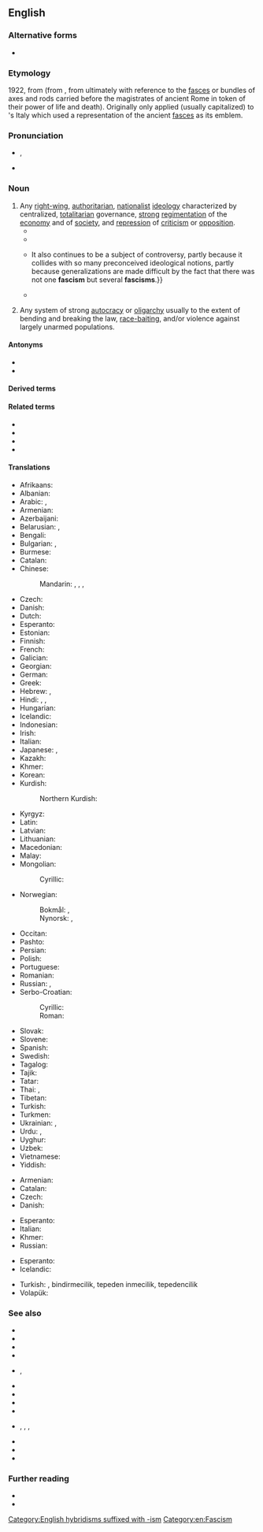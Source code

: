 {{also|Fascism}}
==English==

===Alternative forms===
* {{l|en|Fascism}}

===Etymology===
1922, from {{der|en|it|fascismo}} (from {{m|it|fascio||bundle, [[fasces]]}}, from {{der|en|la|fasces}} ultimately with reference to the [[fasces]] or bundles of axes and rods carried before the magistrates of ancient Rome in token of their power of life and death). Originally only applied (usually capitalized) to {{w|Benito Mussolini}}'s Italy which used a representation of the ancient [[fasces]] as its emblem.

===Pronunciation===
* {{enPR|făsh'ĭz(ə)m}}, {{IPA|en|/ˈfæʃɪz(ə)m/}}
* {{audio|en|fascism US.ogg|Audio (US)}}

===Noun===
{{en-noun|-|s}}

# Any [[right-wing]], [[authoritarian]], [[nationalist]] [[ideology]] characterized by centralized, [[totalitarian]] governance, [[strong]] [[regimentation]] of the [[economy]] and of [[society]], and [[repression]] of [[criticism]] or [[opposition]].
#* {{quote-journal|en|magazine=The American Photo-engraver|volume=15|page=324|date=December 1922|passage=Today "'''Fascism'''" like Russian "Bolshevism" does not know what freedom means and cares less about the principles of liberty and the rights of man. It knows only one law and that is the will of Mussolini and his band of "Black Shirts."}}
#* {{quote-book|en|title=The Collected Essays, Journalism and Letters of George Orwell Volume 2: My Country Right or Left (1940-1943)|chapter=Shopkeepers At War|author=George Orwell|year=1941|editor=Orwell, Sonia and Angus, Ian|passage='''Fascism''', at any rate the German version, is a form of capitalism that borrows from Socialism just such features as will make it efficient for war purposes.}}
#* {{quote-book|en|title=Fascism: A Reader's Guide : Analyses, Interpretations, Bibliography|author=Walter Laqueur|year=1978|passage=Despite the three decades that have passed since the end of the second world war, '''fascism''' remains a subject of much heated argument. {{...}} It also continues to be a subject of controversy, partly because it collides with so many preconceived ideological notions, partly because generalizations are made difficult by the fact that there was not one '''fascism''' but several '''fascisms'''.}}
#* {{quote-book|en|title=Transatlantic Fascism: Ideology, Violence, and the Sacred in Argentina and Italy, 1919-1945|author=Federico Finchelstein|year=2009|passage=For Argentine fascists and nacionalistas, '''fascism''' was not a theory but a mold for Catholic thinking. For instance, one of the most significant nacionalista intellectuals, César Pico, argued that '''fascism''' was a "reaction against the calamities ascribed to liberal democracy, socialism, and capitalism. It's a reaction that, although instinctive in its origins, is searching for a doctrine that could justify it."}}
# {{lb|en|by extension}} Any system of strong [[autocracy]] or [[oligarchy]] usually to the extent of bending and breaking the law, [[race-baiting]], and/or violence against largely unarmed populations.
#:{{hypo|en|alt-right|Falangism|Kahanism|Nazism}}

====Antonyms====
* {{l|en|antifascism}}
* {{l|en|anti-fascism}}

====Derived terms====
{{der4|en
|antifascism
|anti-fascism
|Austrofascism
|Austro-fascism
|body fascism
|cryptofascism
|crypto-fascism
|ecofascism
|eco-fascism
|Eurofascism
|Euro-fascism
|fascism lite
|femifascism
|femi-fascism
|heterofascism
|hetero-fascism
|homofascism
|homo-fascism
|Islamic fascism
|Islamofascism
|Islamo-fascism
|Judeofascism
|Judeo-fascism
|monarchofascism
|monarcho-fascism
|neofascism
|neo-fascism
|palaeofascism
|palaeo-fascism
|paleofascism
|paleo-fascism
|postfascism
|post-fascism
|prefascism
|profascism
|pro-fascism
|protofascism
|proto-fascism
|pseudofascism
|pseudo-fascism
|technofascism
|techno-fascism
}}

====Related terms====
* {{l|en|fascist}}
* {{l|en|fascistic}}
* {{l|en|fascistical}}
* {{l|en|fascistically}}

====Translations====
{{trans-top|extreme totalitarian political regime}}
* Afrikaans: {{t|af|fascisme}}
* Albanian: {{t+|sq|fashizëm|m}}
* Arabic: {{t|ar|فَاشِيَّة|f}}, {{t|ar|نَازِيَّة|f}}
* Armenian: {{t+|hy|ֆաշիզմ}}
* Azerbaijani: {{t|az|faşizm}}
* Belarusian: {{t|be|фашы́зм|m}}, {{t|be|нацы́зм|m}}
* Bengali: {{t|bn|ফ্যাসিবাদ}}
* Bulgarian: {{t|bg|фаши́зъм|m}}, {{t|bg|наци́зъм|m}}
* Burmese: {{t+|my|ဖက်ဆစ်ဝါဒ}}
* Catalan: {{t|ca|feixisme|m}}
* Chinese:
*: Mandarin: {{t+|cmn|法西斯主義}}, {{t+|cmn|法西斯主义|tr=fǎxīsīzhǔyì}}, {{t+|cmn|納粹主義}}, {{t+|cmn|纳粹主义|tr=nàcuìzhǔyì}}
* Czech: {{t+|cs|fašismus|m}}
* Danish: {{t+|da|fascisme|c}}
* Dutch: {{t+|nl|fascisme|n}}
* Esperanto: {{t|eo|faŝismo}}
* Estonian: {{t+|et|fašism}}
* Finnish: {{t+|fi|fasismi}}
* French: {{t+|fr|fascisme|m}}
* Galician: {{t+|gl|fascismo|m}}
* Georgian: {{t|ka|ფაშიზმი}}
* German: {{t+|de|Faschismus|m}}
* Greek: {{t+|el|φασισμός|m}}
* Hebrew: {{t+|he|פַשִׁיזְם|m|tr=fashizm}}, {{t|he|נָאצִיזְם|m|tr=natsizm}}
* Hindi: {{t|hi|फ़ासीवाद|m}}, {{t|hi|फ़ैसिज़्म|m|tr=faisizm}}, {{t|hi|फ़ासिज़्म|m|tr=fāsizm}}
* Hungarian: {{t+|hu|fasizmus}}
* Icelandic: {{t|is|fasismi|m}}
* Indonesian: {{t+|id|fasisme}}
* Irish: {{t|ga|faisisteachas}}
* Italian: {{t+|it|fascismo|m}}
* Japanese: {{t+|ja|ファシズム|tr=fashizumu}}, {{t|ja|ナチズム|tr=nachizumu}}
* Kazakh: {{t+|kk|фашизм}}
* Khmer: {{t|km|កលាបនិយម}}
* Korean: {{t+|ko|파시즘}}
* Kurdish:
*: Northern Kurdish: {{t+|kmr|faşizm}}
{{trans-mid}}
* Kyrgyz: {{t+|ky|фашизм}}
* Latin: {{t|la|fascismus}}
* Latvian: {{t|lv|fašisms|m}}
* Lithuanian: {{t+|lt|fašizmas|m}}
* Macedonian: {{t|mk|фаши́зам|m}}
* Malay: {{t|ms|fasisme}}
* Mongolian:
*: Cyrillic: {{t+|mn|фашизм}}
* Norwegian:
*: Bokmål: {{t|nb|fascisme|m}}, {{t|nb|fasisme|m}}
*: Nynorsk: {{t|nn|fascisme|m}}, {{t|nn|fasisme|m}}
* Occitan: {{t|oc|fascisme|m}}
* Pashto: {{t+|ps|فاشيزم|m|tr=fāšízәm}}
* Persian: {{t+|fa|فاشیسم|tr=fâšism}}
* Polish: {{t+|pl|faszyzm|m-in}}
* Portuguese: {{t+|pt|fascismo|m}}
* Romanian: {{t+|ro|fascism|m}}
* Russian: {{t+|ru|фаши́зм|f}}, {{t+|ru|наци́зм|m}}
* Serbo-Croatian:
*: Cyrillic: {{t|sh|фашѝзам|m}}
*: Roman: {{t+|sh|fašìzam|m}}
* Slovak: {{t+|sk|fašizmus|m}}
* Slovene: {{t+|sl|fašizem|m}}
* Spanish: {{t+|es|fascismo|m}}
* Swedish: {{t+|sv|fascism|c}}
* Tagalog: {{t|tl|pasismo}}
* Tajik: {{t|tg|фашизм}}
* Tatar: {{t|tt|фашизм}}
* Thai: {{t|th|ฟาสซิสต์}}, {{t|th|[[ลัทธิ]][[ฟาสซิสต์]]|tr=lát-tí fáat-sít}}
* Tibetan: {{t|bo|ཧྥ་ཤི་སིའི་རིང་ལུགས}}
* Turkish: {{t+|tr|faşizm}}
* Turkmen: {{t|tk|faşizm}}
* Ukrainian: {{t+|uk|фаши́зм|m}}, {{t+|uk|наци́зм|m}}
* Urdu: {{t|ur|فاشیت|m|tr=fašiyat}}, {{t|ur|فاشزم|m|tr=fāśizm}}
* Uyghur: {{t|ug|فاشىزم}}
* Uzbek: {{t+|uz|fashizm}}
* Vietnamese: {{t|vi|chủ nghĩa phát xít}}
* Yiddish: {{t|yi|פֿאַשיזם|m}}
{{trans-bottom}}

{{trans-top|system of strong autocracy or oligarchy}}
* Armenian: {{t+|hy|ֆաշիզմ}}
* Catalan: {{t|ca|feixisme|m}}
* Czech: {{t+|cs|fašismus|m}}
* Danish: {{t+|da|fascisme|c}}
{{trans-mid}}
* Esperanto: {{t|eo|faŝismo}}
* Italian: {{t+|it|fascismo|m}}
* Khmer: {{t|km|កលាបនិយម}}
* Russian: {{t+|ru|фаши́зм|f}}
{{trans-bottom}}

{{checktrans-top}}
* Esperanto: {{t-check|eo|faŝismo}}
* Icelandic: {{t-check|is|fasismi|m}}
{{trans-mid}}
* Turkish: {{t-check|tr|faşism}}, bindirmecilik, tepeden inmecilik, tepedencilik
* Volapük: {{t+check|vo|faszid}}
{{trans-bottom}}

===See also===
<!-- which of these should really be capitalised? -->
* {{l|en|authoritarianism}}
* {{l|en|blackshirt}}
* {{l|en|Brownshirt}}
* {{l|en|collectivism}}
* {{l|en|communism}}, {{l|en|Communism}}
* {{l|en|globalism}}
* {{l|en|internationalism}}
* {{l|en|international socialism}}
* {{l|en|nationalism}}
* {{l|en|national socialism}}, {{l|en|National Socialism}}, {{l|en|Naziism}}, {{l|en|Nazism}}
* {{l|en|socialism}}
* {{l|en|statism}}
* {{l|en|totalitarianism}}

===Further reading===
* {{R:OneLook}}
* {{pedia}}

[[Category:English hybridisms suffixed with -ism]]
[[Category:en:Fascism]]